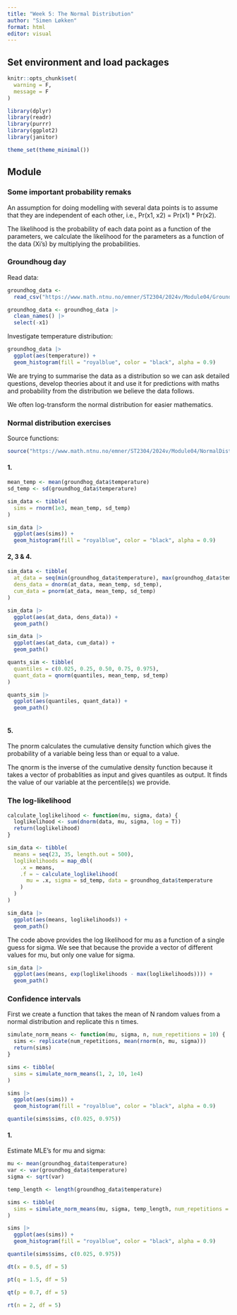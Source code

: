 ```yaml
---
title: "Week 5: The Normal Distribution"
author: "Simen Løkken"
format: html
editor: visual
---
```


## Set environment and load packages

```r

knitr::opts_chunk$set(
  warning = F,
  message = F
)
```

```r

library(dplyr)
library(readr)
library(purrr)
library(ggplot2)
library(janitor)

theme_set(theme_minimal())
```

## Module

### Some important probability remaks

An assumption for doing modelling with several data points is to assume that they are independent of each other, i.e., Pr(x1, x2) = Pr(x1) * Pr(x2).

The likelihood is the probability of each data point as a function of the parameters, we calculate the likelihood for the parameters as a function of the data (Xi's) by multiplying the probabilities.

### Groundhoug day

Read data:

```r

groundhog_data <- 
  read_csv("https://www.math.ntnu.no/emner/ST2304/2024v/Module04/GroundhogData.csv")

groundhog_data <- groundhog_data |> 
  clean_names() |> 
  select(-x1)
```

Investigate temperature distribution:

```r

groundhog_data |> 
  ggplot(aes(temperature)) +
  geom_histogram(fill = "royalblue", color = "black", alpha = 0.9)
```

We are trying to summarise the data as a distribution so we can ask detailed questions, develop theories about it and use it for predictions with maths and probability from the distribution we believe the data follows.

We often log-transform the normal distribution for easier mathematics.

### Normal distribution exercises

Source functions:

```r

source("https://www.math.ntnu.no/emner/ST2304/2024v/Module04/NormalDistFunctions.R")
```

#### 1.

```r

mean_temp <- mean(groundhog_data$temperature)
sd_temp <- sd(groundhog_data$temperature)

sim_data <- tibble(
  sims = rnorm(1e3, mean_temp, sd_temp)
)

sim_data |> 
  ggplot(aes(sims)) +
  geom_histogram(fill = "royalblue", color = "black", alpha = 0.9)

```
  
#### 2, 3 & 4.

```r

sim_data <- tibble(
  at_data = seq(min(groundhog_data$temperature), max(groundhog_data$temperature), length = 20),
  dens_data = dnorm(at_data, mean_temp, sd_temp),
  cum_data = pnorm(at_data, mean_temp, sd_temp)
)

sim_data |> 
  ggplot(aes(at_data, dens_data)) +
  geom_path()

sim_data |> 
  ggplot(aes(at_data, cum_data)) +
  geom_path()

quants_sim <- tibble(
  quantiles = c(0.025, 0.25, 0.50, 0.75, 0.975),
  quant_data = qnorm(quantiles, mean_temp, sd_temp)
)

quants_sim |> 
  ggplot(aes(quantiles, quant_data)) +
  geom_path()
  
```

#### 5.

The pnorm calculates the cumulative density function which gives the probability of a variable being less than or equal to a value. 

The qnorm is the inverse of the cumulative density function because it takes a vector of probablities as input and gives quantiles as output. It finds the value of our variable at the percentile(s) we provide.

### The log-likelihood

```r

calculate_loglikelihood <- function(mu, sigma, data) {
  loglikelihood <- sum(dnorm(data, mu, sigma, log = T))
  return(loglikelihood)
}

sim_data <- tibble(
  means = seq(23, 35, length.out = 500),
  loglikelihoods = map_dbl(
    .x = means,
    .f = ~ calculate_loglikelihood(
      mu = .x, sigma = sd_temp, data = groundhog_data$temperature
    )
  )
)

sim_data |> 
  ggplot(aes(means, loglikelihoods)) +
  geom_path()
```

The code above provides the log likelihood for mu as a function of a single guess for sigma. We see that because the provide a vector of different values for mu, but only one value for sigma.

```r

sim_data |> 
  ggplot(aes(means, exp(loglikelihoods - max(loglikelihoods)))) +
  geom_path()
```

### Confidence intervals

First we create a function that takes the mean of N random values from a normal distribution and replicate this n times. 

```r

simulate_norm_means <- function(mu, sigma, n, num_repetitions = 10) {
  sims <- replicate(num_repetitions, mean(rnorm(n, mu, sigma)))
  return(sims)
}

sims <- tibble(
  sims = simulate_norm_means(1, 2, 10, 1e4)
)

sims |> 
  ggplot(aes(sims)) +
  geom_histogram(fill = "royalblue", color = "black", alpha = 0.9)

quantile(sims$sims, c(0.025, 0.975))
```

#### 1.

Estimate MLE's for mu and sigma:

```r

mu <- mean(groundhog_data$temperature)
var <- var(groundhog_data$temperature)
sigma <- sqrt(var)

temp_length <- length(groundhog_data$temperature)

sims <- tibble(
  sims = simulate_norm_means(mu, sigma, temp_length, num_repetitions = 1e4)
)

sims |> 
  ggplot(aes(sims)) +
  geom_histogram(fill = "royalblue", color = "black", alpha = 0.9)

quantile(sims$sims, c(0.025, 0.975))
```

```r

dt(x = 0.5, df = 5)

pt(q = 1.5, df = 5)

qt(p = 0.7, df = 5)

rt(n = 2, df = 5)
```




